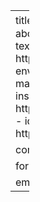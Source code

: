 ---
title: "김경환"
image: image/profile.jpg
about:
  template: jolla
  links:
    - icon: github
      text: Github
      href: https://github.com/kyeonghwany
    - icon: envelope-at
      text: Email
      href: mailto:james160601@gmail.com
    - icon: instagram
      text: Instagram
      href: https://www.instagram.com/break_your_pb
    - icon: pen
      text: Naver Blog
      href: https://blog.naver.com/run_my_way
      
comments: false

format:
    html:
      code-tools: false
      
email-obfuscation: javascript
---